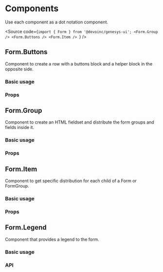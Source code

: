 

<Meta of={FormStories} />

# Components

Use each component as a dot notation component.

<Source
  code={`import { Form } from '@devoinc/genesys-ui';
<Form.Group />
<Form.Buttons />
<Form.Item />
`}
/>

## Form.Buttons

Component to create a row with a buttons block and a helper block in the opposite side.

### Basic usage

<Canvas of={FormStories.Buttons} />

### Props

<ArgTypes of={FormStories} />

## Form.Group

Component to create an HTML fieldset and distribute the form groups and fields inside it.

### Basic usage

<Canvas of={GroupStories.Group} />

### Props

<ArgTypes of={GroupStories} />

## Form.Item

Component to get specific distribution for each child of a Form or FormGroup.

### Basic usage

<Canvas of={ItemStories.Item} />

### Props

<ArgTypes of={ItemStories} />

## Form.Legend

Component that provides a legend to the form.

### Basic usage

<Canvas of={LegendStories.Legend} />

### API

<ArgTypes of={LegendStories} />
